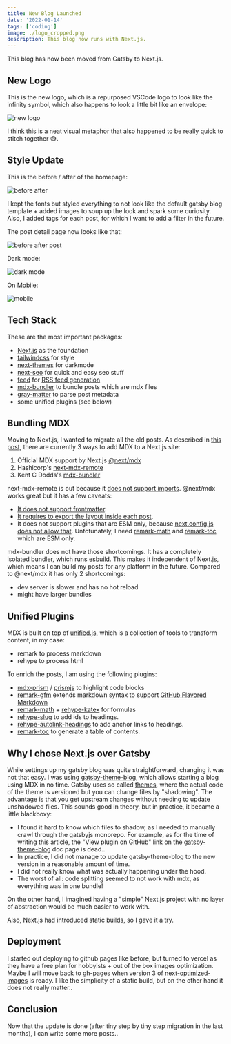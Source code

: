 ```yaml
---
title: New Blog Launched
date: '2022-01-14'
tags: ['coding']
image: ./logo_cropped.png
description: This blog now runs with Next.js.
---
```


This blog has now been moved from Gatsby to Next.js.

## New Logo

This is the new logo, which is a repurposed VSCode logo to look like the infinity symbol, which also happens to look a little bit like an envelope:

![new logo](./logo_cropped.png?200x200)

I think this is a neat visual metaphor that also happened to be really quick to stitch together 😅.

## Style Update

This is the before / after of the homepage:

![before after](./img/next-blog-before-after.png?752x498)

I kept the fonts but styled everything to not look like the default gatsby blog template + added images to soup up the look and spark some curiosity.
Also, I added tags for each post, for which I want to add a filter in the future.

The post detail page now looks like that:

![before after post](./img/post-detail-before-after.png?752x520)

Dark mode:

![dark mode](./img/next-blog-darkmode.png)

On Mobile:

![mobile](./img/next-blog-mobile.png)

## Tech Stack

These are the most important packages:

- [Next.js](https://nextjs.org/) as the foundation
- [tailwindcss](https://tailwindcss.com/) for style
- [next-themes](https://www.npmjs.com/package/next-themes) for darkmode
- [next-seo](https://www.npmjs.com/package/next-seo) for quick and easy seo stuff
- [feed](https://www.npmjs.com/package/feed) for [RSS feed generation](https://github.com/felixroos/felixroos.github.io/blob/4c62f8496ca78caf1ee28f5f07582537be2e0d17/scripts/rss.js)
- [mdx-bundler](https://www.npmjs.com/package/mdx-bundler) to bundle posts which are mdx files
- [gray-matter](https://www.npmjs.com/package/gray-matter) to parse post metadata
- some unified plugins (see below)

## Bundling MDX

Moving to Next.js, I wanted to migrate all the old posts.
As described in [this post](https://dev.to/pyadav/mdx-bundler-with-next-js-2kg3), there are currently 3 ways to add MDX to a Next.js site:

1. Official MDX support by Next.js [@next/mdx](https://www.npmjs.com/package/@next/mdx)
2. Hashicorp's [next-mdx-remote](https://github.com/hashicorp/next-mdx-remote)
3. Kent C Dodds's [mdx-bundler](https://github.com/kentcdodds/mdx-bundler)

next-mdx-remote is out because it [does not support imports](https://github.com/hashicorp/next-mdx-remote/issues/143).
@next/mdx works great but it has a few caveats:

- [It does not support frontmatter](https://nextjs.org/docs/advanced-features/using-mdx#frontmatter).
- [It requires to export the layout inside each post](https://nextjs.org/docs/advanced-features/using-mdx#layouts).
- It does not support plugins that are ESM only, because [next.config.js does not allow that](https://github.com/vercel/next.js/discussions/32239). Unfotunately, I need [remark-math](https://www.npmjs.com/package/remark-math) and [remark-toc](https://www.npmjs.com/package/remark-toc) which are ESM only.

mdx-bundler does not have those shortcomings. It has a completely isolated bundler, which runs [esbuild](https://esbuild.github.io/).
This makes it independent of Next.js, which means I can build my posts for any platform in the future. Compared to @next/mdx it has only 2 shortcomings:

- dev server is slower and has no hot reload
- might have larger bundles

## Unified Plugins

MDX is built on top of [unified.js](https://unifiedjs.com/), which is a collection of tools to transform content, in my case:

- remark to process markdown
- rehype to process html

To enrich the posts, I am using the following plugins:

- [mdx-prism](https://www.npmjs.com/package/mdx-prism) / [prismjs](https://www.npmjs.com/package/prismjs) to highlight code blocks
- [remark-gfm](https://www.npmjs.com/package/remark-gfm) extends markdown syntax to support [GitHub Flavored Markdown](https://github.github.com/gfm/)
- [remark-math](https://www.npmjs.com/package/remark-math) + [rehype-katex](https://www.npmjs.com/package/rehype-katex) for formulas
- [rehype-slug](https://www.npmjs.com/package/rehype-slug) to add ids to headings.
- [rehype-autolink-headings](https://www.npmjs.com/package/rehype-autolink-headings) to add anchor links to headings.
- [remark-toc](https://www.npmjs.com/package/remark-toc) to generate a table of contents.

## Why I chose Next.js over Gatsby

While settings up my gatsby blog was quite straightforward, changing it was not that easy.
I was using [gatsby-theme-blog](https://www.gatsbyjs.com/plugins/gatsby-theme-blog/), which allows starting a blog using MDX in no time.
Gatsby uses so called [themes](https://www.gatsbyjs.com/docs/themes/), where the actual code of the theme is versioned but you can change files by "shadowing".
The advantage is that you get upstream changes without needing to update unshadowed files.
This sounds good in theory, but in practice, it became a little blackboxy:

- I found it hard to know which files to shadow, as I needed to manually crawl through the gatsbyjs monorepo. For example, as for the time of writing this article, the "View plugin on GitHub" link on the [gatsby-theme-blog](https://www.gatsbyjs.com/plugins/gatsby-theme-blog/) doc page is dead..
- In practice, I did not manage to update gatsby-theme-blog to the new version in a reasonable amount of time.
- I did not really know what was actually happening under the hood.
- The worst of all: code splitting seemed to not work with mdx, as everything was in one bundle!

On the other hand, I imagined having a "simple" Next.js project with no layer of abstraction would be much easier to work with.

Also, Next.js had introduced static builds, so I gave it a try.

## Deployment

I started out deploying to github pages like before, but turned to vercel as they have a free plan for hobbyists + out of the box images optimization.
Maybe I will move back to gh-pages when version 3 of [next-optimized-images](https://www.npmjs.com/package/next-optimized-images) is ready.
I like the simplicity of a static build, but on the other hand it does not really matter..

## Conclusion

Now that the update is done (after tiny step by tiny step migration in the last months), I can write some more posts..
